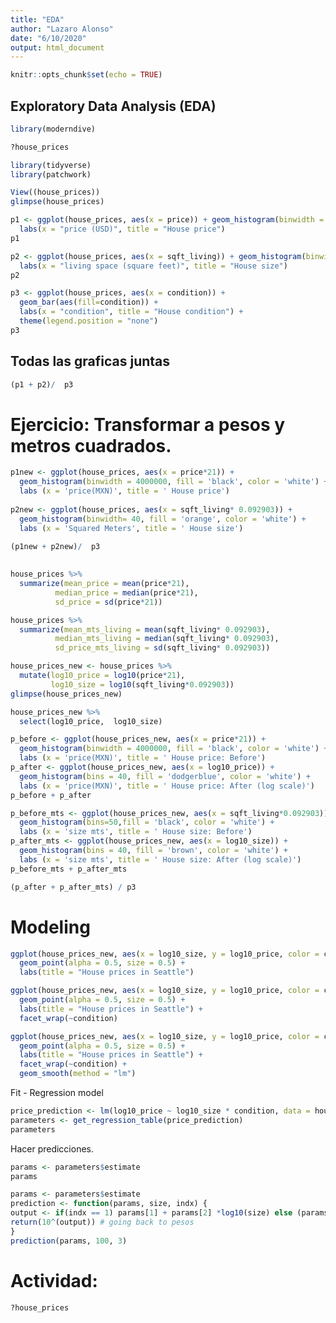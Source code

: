 ```yaml
---
title: "EDA"
author: "Lazaro Alonso"
date: "6/10/2020"
output: html_document
---
```


```r
knitr::opts_chunk$set(echo = TRUE)
```

## Exploratory Data Analysis (EDA)

```r
library(moderndive)
```

```r
?house_prices
```

```r
library(tidyverse)
library(patchwork)
```
```r
View((house_prices))
glimpse(house_prices)
```

```r
p1 <- ggplot(house_prices, aes(x = price)) + geom_histogram(binwidth = 200000, color="white") +
  labs(x = "price (USD)", title = "House price")
p1 
```

```r
p2 <- ggplot(house_prices, aes(x = sqft_living)) + geom_histogram(binwidth = 500, fill = "orange", color="white") +
  labs(x = "living space (square feet)", title = "House size")
p2 
```

```r
p3 <- ggplot(house_prices, aes(x = condition)) + 
  geom_bar(aes(fill=condition)) + 
  labs(x = "condition", title = "House condition") +
  theme(legend.position = "none")
p3
```
## Todas las graficas juntas

```r
(p1 + p2)/  p3
```

# Ejercicio: Transformar a pesos y metros cuadrados. 

```r
p1new <- ggplot(house_prices, aes(x = price*21)) + 
  geom_histogram(binwidth = 4000000, fill = 'black', color = 'white') + 
  labs (x = 'price(MXN)', title = ' House price')
  
p2new <- ggplot(house_prices, aes(x = sqft_living* 0.092903)) + 
  geom_histogram(binwidth= 40, fill = 'orange', color = 'white') + 
  labs (x = 'Squared Meters', title = ' House size')
  
(p1new + p2new)/  p3
  
```
```r
house_prices %>% 
  summarize(mean_price = mean(price*21),
          median_price = median(price*21),
          sd_price = sd(price*21))
```
```r
house_prices %>% 
  summarize(mean_mts_living = mean(sqft_living* 0.092903),
          median_mts_living = median(sqft_living* 0.092903),
          sd_price_mts_living = sd(sqft_living* 0.092903))
```
```r
house_prices_new <- house_prices %>% 
  mutate(log10_price = log10(price*21),
         log10_size = log10(sqft_living*0.092903))
glimpse(house_prices_new)
```
```r
house_prices_new %>% 
  select(log10_price,  log10_size)
```

```r
p_before <- ggplot(house_prices_new, aes(x = price*21)) + 
  geom_histogram(binwidth = 4000000, fill = 'black', color = 'white') + 
  labs (x = 'price(MXN)', title = ' House price: Before')
p_after <- ggplot(house_prices_new, aes(x = log10_price)) + 
  geom_histogram(bins = 40, fill = 'dodgerblue', color = 'white') + 
  labs (x = 'price(MXN)', title = ' House price: After (log scale)')
p_before + p_after
```
```r
p_before_mts <- ggplot(house_prices_new, aes(x = sqft_living*0.092903)) + 
  geom_histogram(bins=50,fill = 'black', color = 'white') + 
  labs (x = 'size mts', title = ' House size: Before')
p_after_mts <- ggplot(house_prices_new, aes(x = log10_size)) + 
  geom_histogram(bins = 40, fill = 'brown', color = 'white') + 
  labs (x = 'size mts', title = ' House size: After (log scale)')
p_before_mts + p_after_mts
```
```r
(p_after + p_after_mts) / p3
```
# Modeling 

```r
ggplot(house_prices_new, aes(x = log10_size, y = log10_price, color = condition)) +
  geom_point(alpha = 0.5, size = 0.5) +
  labs(title = "House prices in Seattle")
```

```r
ggplot(house_prices_new, aes(x = log10_size, y = log10_price, color = condition)) +
  geom_point(alpha = 0.5, size = 0.5) +
  labs(title = "House prices in Seattle") + 
  facet_wrap(~condition)
```


```r
ggplot(house_prices_new, aes(x = log10_size, y = log10_price, color = condition)) +
  geom_point(alpha = 0.5, size = 0.5) +
  labs(title = "House prices in Seattle") + 
  facet_wrap(~condition) +
  geom_smooth(method = "lm")
```
Fit - Regression model

```r
price_prediction <- lm(log10_price ~ log10_size * condition, data = house_prices_new)
parameters <- get_regression_table(price_prediction)
parameters
```
Hacer predicciones. 

```r
params <- parameters$estimate
params
```


```r
params <- parameters$estimate
prediction <- function(params, size, indx) {
output <- if(indx == 1) params[1] + params[2] *log10(size) else (params[1] + params[1+indx]) +  (params[2] + params[5+indx]) *log10(size)
return(10^(output)) # going back to pesos
}
prediction(params, 100, 3)
```

# Actividad: 
```r
?house_prices
```





